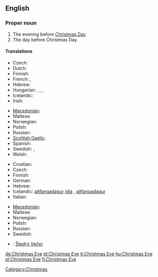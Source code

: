 ==English==
{{wikipedia}}

===Proper noun===
{{en-proper noun}}

# The evening before [[Christmas Day]]
# The day before Christmas Day

====Translations====
{{trans-top|evening before Christmas Day}}
* Czech: {{t-|cs|Štědrý večer|m}}
* Dutch: {{t+|nl|kerstavond|m}}
* Finnish: {{t+|fi|jouluaatto}}
* French: {{t+|fr|nuit de Noël|f}}, {{t+|fr|réveillon de Noël|m}}
* Hebrew: {{he-translation|ערב חג המולד|érev khág hamolád}} {{m}}
* Hungarian: {{t-|hu|karácsonyéj}}, {{t-|hu|karácsonyest}}, {{t-|hu|karácsonyeste}}, {{t+|hu|szenteste}}
* Icelandic: {{t+|is|aðfangadagskvöld|n}}
* Irish: {{t|ga|Oíche Nollaig|f|xs=Irish}}
{{trans-mid}}
* [[Macedonian]]: {{t|mk|Бадна вечер|m|tr=Bádna véčer|sc=Cyrl|xs=Macedonian}}
* Maltese: {{t-|mt|Lejliet il-Milied|xs=Maltese}}
* Norwegian: {{t+|no|julaften|m}}
* Polish: {{t+|pl|Wigilia|f}}
* Russian: {{t|ru|сочельник|m|tr=sočél’nik|sc=Cyrl}}
* [[Scottish Gaelic]]: {{t-|gd|Oidhche na Nollaige|f|xs=Scottish Gaelic}}
* Spanish: {{t-|es|Nochebuena|f}}
* Swedish: {{t-|sv|julaftons kväll|c}}, {{t-|sv|julaftonskväll|c}}
* Welsh: {{t|cy|Noswyl Nadolig|f}}
{{trans-bottom}}

{{trans-top|day before Christmas Day}}
* Croatian: {{t-|hr|Badnjak|m}}
* Czech: {{t-|cs|Štědrý den|m}}
* Finnish: {{t+|fi|jouluaatto}}
* German: {{t+|de|Heiligabend|m}}
* Hebrew: {{he-translation|ערב חג המולד|érev khág hamolád}} {{m}}
* Icelandic: [[aðfangadagur]] [[jól]]a {{m}}, [[aðfangadagur]] {{m}}
* Italian: {{t+|it|Vigilia|f}}
{{trans-mid}}
* [[Macedonian]]: {{t|mk|Бадник|m|tr=Bádnik|sc=Cyrl|xs=Macedonian}}
* Maltese: {{t-|mt|Lejliet il-Milied|xs=Maltese}}
* Norwegian: {{t+|no|julaften|m}}
* Polish: {{t+|pl|Wigilia|f}}
* Russian: {{t|ru|сочельник|m|tr=sočél’nik|sc=Cyrl}}
* Swedish: {{t+|sv|julafton|c}}
{{trans-bottom}}

{{checktrans-top}}
* {{ttbc|Slovak}}: [[Štedrý Večer]] {{m}}
{{trans-bottom}}

[[Category:Christmas]]

[[de:Christmas Eve]]
[[et:Christmas Eve]]
[[it:Christmas Eve]]
[[hu:Christmas Eve]]
[[pl:Christmas Eve]]
[[fi:Christmas Eve]]